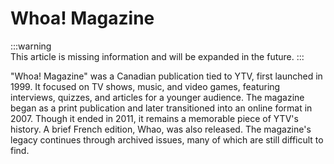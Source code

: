# Whoa! Magazine

:::warning	
This article is missing information and will be expanded in the future. 
:::

"Whoa! Magazine" was a Canadian publication tied to YTV, first launched in 1999. It focused on TV shows, music, and video games, featuring interviews, quizzes, and articles for a younger audience. The magazine began as a print publication and later transitioned into an online format in 2007. Though it ended in 2011, it remains a memorable piece of YTV's history. A brief French edition, Whao, was also released. The magazine's legacy continues through archived issues, many of which are still difficult to find.

